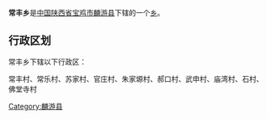 {{中国乡级行政区
|行政区全称 = 常丰乡
|景观照片文件名 = 
|景观照片描述 = 
|汉语拼音 =
|其他语言 = 
|其他语言名称 = 
|位置图文件名 = 
|位置图描述 = 
|自定义图片=
|上级行政区 = [[陕西省|陕西省]][[宝鸡市|宝鸡市]][[麟游县|麟游县]]
|行政区类别 = [[乡级行政区|乡]]
|行政区划代码 = 
|行政区划 = 
|村委会 = 
|居委会 = 
|建置时间 = 
|领导职位 = 
|领导名称 = 
|政府驻地 = 
|毗邻 = 
|地理坐标 = 
|总面积 = 
|总人口 = 
|户籍人口 = 
|户籍人口年份 = 
|常住人口 = 
|常住人口年份 = 
|人口密度 = 
|GDP = 
|邮政编码 = 
|电话区号 = 
|官方网站 = 
|网站名称 = 
}}
'''常丰乡'''是[[中华人民共和国|中国]][[陕西省|陕西省]][[宝鸡市|宝鸡市]][[麟游县|麟游县]]下辖的一个[[乡级行政区|乡]]。

== 行政区划 ==
常丰乡下辖以下行政区：

常丰村、常乐村、苏家村、官庄村、朱家塬村、郝口村、武申村、庙湾村、石村、佛堂寺村

{{陕西小作品}}
{{麟游县行政区划}}

[[Category:麟游县|Category:麟游县]]